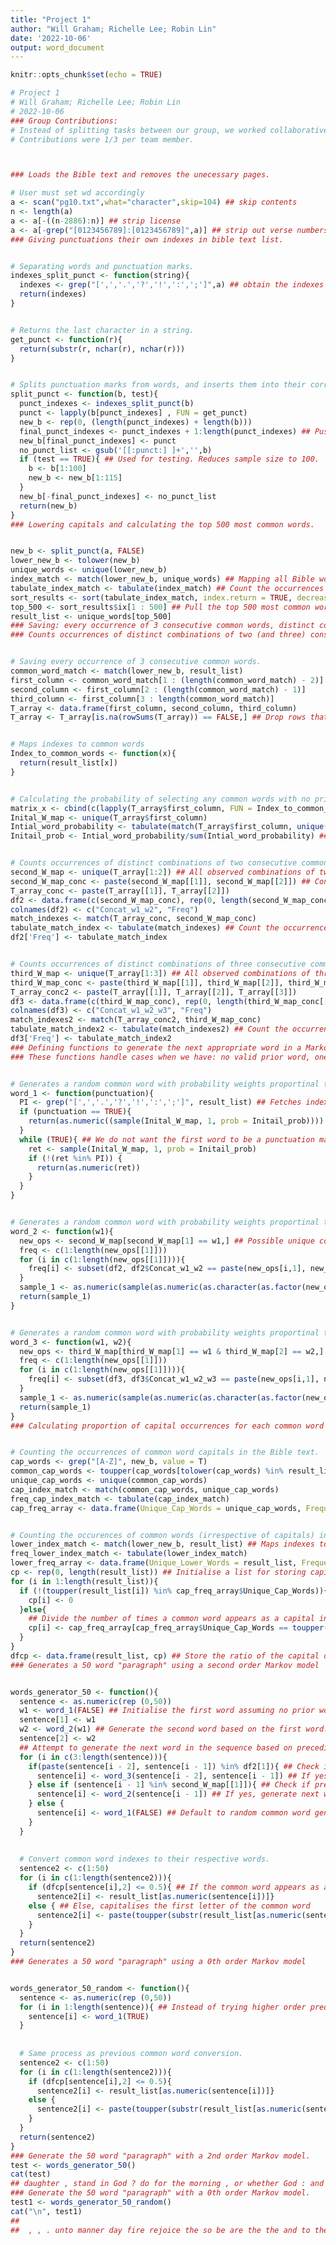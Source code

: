 ```yaml
---
title: "Project 1"
author: "Will Graham; Richelle Lee; Robin Lin"
date: '2022-10-06'
output: word_document
---
```


```r
knitr::opts_chunk$set(echo = TRUE)
```

```r
# Project 1
# Will Graham; Richelle Lee; Robin Lin
# 2022-10-06
### Group Contributions:
# Instead of splitting tasks between our group, we worked collaboratively on each step of the process.
# Contributions were 1/3 per team member.



### Loads the Bible text and removes the unecessary pages.

# User must set wd accordingly
a <- scan("pg10.txt",what="character",skip=104) ## skip contents
n <- length(a)
a <- a[-((n-2886):n)] ## strip license
a <- a[-grep("[0123456789]:[0123456789]",a)] ## strip out verse numbers
### Giving punctuations their own indexes in bible text list.


# Separating words and punctuation marks.
indexes_split_punct <- function(string){
  indexes <- grep("[',','.','?','!',':',';']",a) ## obtain the indexes of words containing specified punctuations characters 
  return(indexes)
}


# Returns the last character in a string.
get_punct <- function(r){
  return(substr(r, nchar(r), nchar(r)))
}


# Splits punctuation marks from words, and inserts them into their correct positions in the final Bible text. Fills in remaining slots with words from the original Bible text.
split_punct <- function(b, test){
  punct_indexes <- indexes_split_punct(b)
  punct <- lapply(b[punct_indexes] , FUN = get_punct)
  new_b <- rep(0, (length(punct_indexes) + length(b)))
  final_punct_indexes <- punct_indexes + 1:length(punct_indexes) ## Pushes punctuation indexes forward by n slots, where n is an accummulation of the number of punctuation marks.
  new_b[final_punct_indexes] <- punct
  no_punct_list <- gsub('[[:punct:] ]+','',b)
  if (test == TRUE){ ## Used for testing. Reduces sample size to 100.
    b <- b[1:100]
    new_b <- new_b[1:115]
  }
  new_b[-final_punct_indexes] <- no_punct_list
  return(new_b)
}
### Lowering capitals and calculating the top 500 most common words.


new_b <- split_punct(a, FALSE)
lower_new_b <- tolower(new_b)
unique_words <- unique(lower_new_b)
index_match <- match(lower_new_b, unique_words) ## Mapping all Bible words to their unique entry in the unique list.
tabulate_index_match <- tabulate(index_match) ## Count the occurrences of the unique words in the Bible text.
sort_results <- sort(tabulate_index_match, index.return = TRUE, decreasing = TRUE)
top_500 <- sort_results$ix[1 : 500] ## Pull the top 500 most common words.
result_list <- unique_words[top_500]
### Saving: every occurrence of 3 consecutive common words, distinct combinations of two (and three) consecutive common words.
### Counts occurrences of distinct combinations of two (and three) consecutive common words.


# Saving every occurrence of 3 consecutive common words.
common_word_match <- match(lower_new_b, result_list)
first_column <- common_word_match[1 : (length(common_word_match) - 2)]
second_column <- first_column[2 : (length(common_word_match) - 1)]
third_column <- first_column[3 : length(common_word_match)]
T_array <- data.frame(first_column, second_column, third_column)
T_array <- T_array[is.na(rowSums(T_array)) == FALSE,] ## Drop rows that contain uncommon words.


# Maps indexes to common words
Index_to_common_words <- function(x){
  return(result_list[x])
}


# Calculating the probability of selecting any common words with no prior word.
matrix_x <- cbind(c(lapply(T_array$first_column, FUN = Index_to_common_words)), c(lapply(T_array$second_column, FUN = Index_to_common_words)), c(lapply(T_array$third_column, FUN = Index_to_common_words))) ## Converts indexes to words
Inital_W_map <- unique(T_array$first_column)
Intial_word_probability <- tabulate(match(T_array$first_column, unique(T_array$first_column)))
Initail_prob <- Intial_word_probability/sum(Intial_word_probability) ## Probability weights for selecting common words with no prior words.


# Counts occurrences of distinct combinations of two consecutive common words.
second_W_map <- unique(T_array[1:2]) ## All observed combinations of two consecutive common words.
second_W_map_conc <- paste(second_W_map[[1]], second_W_map[[2]]) ## Concatenated values for use in future mapping
T_array_conc <- paste(T_array[[1]], T_array[[2]])
df2 <- data.frame(c(second_W_map_conc), rep(0, length(second_W_map_conc[[1]]))) ## Initialises data frame to store distinct combination frequencies.
colnames(df2) <- c("Concat_w1_w2", "Freq")
match_indexes <- match(T_array_conc, second_W_map_conc)
tabulate_match_index <- tabulate(match_indexes) ## Count the occurrences of two consecutive common words in the Bible text via. T_array.
df2['Freq'] <- tabulate_match_index


# Counts occurrences of distinct combinations of three consecutive common words.
third_W_map <- unique(T_array[1:3]) ## All observed combinations of three consecutive common words.
third_W_map_conc <- paste(third_W_map[[1]], third_W_map[[2]], third_W_map[[3]]) ## Concatenated values for use in future mapping
T_array_conc2 <- paste(T_array[[1]], T_array[[2]], T_array[[3]])
df3 <- data.frame(c(third_W_map_conc), rep(0, length(third_W_map_conc[[1]]))) ## Initialises data frame to store distinct combination frequencies.
colnames(df3) <- c("Concat_w1_w2_w3", "Freq")
match_indexes2 <- match(T_array_conc2, third_W_map_conc)
tabulate_match_index2 <- tabulate(match_indexes2) ## Count the occurrences of two consecutive common words in the Bible text via. T_array.
df3['Freq'] <- tabulate_match_index2
### Defining functions to generate the next appropriate word in a Markov text model. 
### These functions handle cases when we have: no valid prior word, one valid prior word, and two valid prior word.


# Generates a random common word with probability weights proportinal to the frequency of each common word in the Bible text.
word_1 <- function(punctuation){
  PI <- grep("[',','.','?','!',':',';']", result_list) ## Fetches indexes of specified punctuation marks from list of 500 most common word.
  if (punctuation == TRUE){
    return(as.numeric((sample(Inital_W_map, 1, prob = Initail_prob))))
  }
  while (TRUE){ ## We do not want the first word to be a punctuation mark; pull another random word if a punctuation mark is selected.
    ret <- sample(Inital_W_map, 1, prob = Initail_prob)
    if (!(ret %in% PI)) {
      return(as.numeric(ret))
    }
  }
}


# Generates a random common word with probability weights proportinal to the frequency of possible word pairs (based on prior word) in the Bible text. 
word_2 <- function(w1){
  new_ops <- second_W_map[second_W_map[1] == w1,] ## Possible unique common word pairs
  freq <- c(1:length(new_ops[[1]]))
  for (i in c(1:length(new_ops[[1]]))){
    freq[i] <- subset(df2, df2$Concat_w1_w2 == paste(new_ops[i,1], new_ops[i,2]), 2)[[1]] ## Occurrences of common word pairs in the Bible text serve as probability weights.
  }
  sample_1 <- as.numeric(sample(as.numeric(as.character(as.factor(new_ops[,2]))), 1, prob = freq)) ## Return random word choice based on specified probabilities.
  return(sample_1)
}


# Generates a random common word with probability weights proportinal to the frequency of possible word triplets (based on prior word pairs) in the Bible text. 
word_3 <- function(w1, w2){
  new_ops <- third_W_map[third_W_map[1] == w1 & third_W_map[2] == w2,] ## Possible unique common words triplets
  freq <- c(1:length(new_ops[[1]]))
  for (i in c(1:length(new_ops[[1]]))){
    freq[i] <- subset(df3, df3$Concat_w1_w2_w3 == paste(new_ops[i,1], new_ops[i,2], new_ops[i,3]),2)[[1]] ## Occurrences of common word triplets in the Bible text serve as probability weights.
  }
  sample_1 <- as.numeric(sample(as.numeric(as.character(as.factor(new_ops[,3]))), 1, prob = freq)) ## Return random word choice based on specified probabilities.
  return(sample_1)
}
### Calculating proportion of capital occurrences for each common word in the Bible text.


# Counting the occurrences of common word capitals in the Bible text.
cap_words <- grep("[A-Z]", new_b, value = T)
common_cap_words <- toupper(cap_words[tolower(cap_words) %in% result_list]) ## If the word starts with a capital letter, capitalise the whole word and store it.
unique_cap_words <- unique(common_cap_words)
cap_index_match <- match(common_cap_words, unique_cap_words)
freq_cap_index_match <- tabulate(cap_index_match)
cap_freq_array <- data.frame(Unique_Cap_Words = unique_cap_words, Frequency = freq_cap_index_match) ## Store the number of times a common word appears with a capital letter in the Bible text.


# Counting the occurences of common words (irrespective of capitals) in the Bible text.
lower_index_match <- match(lower_new_b, result_list) ## Maps indexes to every word in the Bible from the top 500 most common word list (where possible)
freq_lower_index_match <- tabulate(lower_index_match)
lower_freq_array <- data.frame(Unique_Lower_Words = result_list, Frequency = freq_lower_index_match) ## Stores number of occurrences of top 500 most common words in the Bible text.
cp <- rep(0, length(result_list)) ## Initialise a list for storing capital common word proportions. 
for (i in 1:length(result_list)){
  if (!(toupper(result_list[i]) %in% cap_freq_array$Unique_Cap_Words)){
    cp[i] <- 0
  }else{
    ## Divide the number of times a common word appears as a capital in the Bible text by the number of times it appears, irrespective of capitalisation.
    cp[i] <- cap_freq_array[cap_freq_array$Unique_Cap_Words == toupper(result_list[i]),2]/lower_freq_array[lower_freq_array$Unique_Lower_Words == result_list[i],2]
  }
}
dfcp <- data.frame(result_list, cp) ## Store the ratio of the capital occurrences of common words.
### Generates a 50 word "paragraph" using a second order Markov model


words_generator_50 <- function(){
  sentence <- as.numeric(rep (0,50))
  w1 <- word_1(FALSE) ## Initialise the first word assuming no prior words.
  sentence[1] <- w1
  w2 <- word_2(w1) ## Generate the second word based on the first word.
  sentence[2] <- w2
  ## Attempt to generate the next word in the sequence based on preceding word pair; if impossible, attempt to generate the next word in sequence based on preceding word; if impossible, generate the next word assuming no prior words.
  for (i in c(3:length(sentence))){
    if(paste(sentence[i - 2], sentence[i - 1]) %in% df2[1]){ ## Check if preceding word pair starts any common word triplets in the Bible text. 
      sentence[i] <- word_3(sentence[i - 2], sentence[i - 1]) ## If yes, generate next word based on preceding word pair.
    } else if (sentence[i - 1] %in% second_W_map[[1]]){ ## Check if preceding word starts any common word pairs in the Bible text.
      sentence[i] <- word_2(sentence[i - 1]) ## If yes, generate next word based on preceding word.
    } else {
      sentence[i] <- word_1(FALSE) ## Default to random common word generation based on frequency in Bible text.
    }
  }
  
  
  # Convert common word indexes to their respective words.
  sentence2 <- c(1:50)
  for (i in c(1:length(sentence2))){
    if (dfcp[sentence[i],2] <= 0.5){ ## If the common word appears as a capital less than 50% of the time in the Bible text, store it as a lowercase.
      sentence2[i] <- result_list[as.numeric(sentence[i])]}
    else { ## Else, capitalises the first letter of the common word
      sentence2[i] <- paste(toupper(substr(result_list[as.numeric(sentence[i])], 1,1)), substr(result_list[as.numeric(sentence[i])], 2,nchar(result_list[as.numeric(sentence[i])])), sep ="")
    }
  }
  return(sentence2)
}
### Generates a 50 word "paragraph" using a 0th order Markov model


words_generator_50_random <- function(){
  sentence <- as.numeric(rep (0,50))
  for (i in 1:length(sentence)){ ## Instead of trying higher order prediction models, always assume no prior word.
    sentence[i] <- word_1(TRUE)
  }
  
  
  # Same process as previous common word conversion.
  sentence2 <- c(1:50)
  for (i in c(1:length(sentence2))){
    if (dfcp[sentence[i],2] <= 0.5){
      sentence2[i] <- result_list[as.numeric(sentence[i])]}
    else {
      sentence2[i] <- paste(toupper(substr(result_list[as.numeric(sentence[i])], 1,1)), substr(result_list[as.numeric(sentence[i])], 2,nchar(result_list[as.numeric(sentence[i])])), sep ="")
    }
  }
  return(sentence2)
}
### Generate the 50 word "paragraph" with a 2nd order Markov model.
test <- words_generator_50()
cat(test)
## daughter , stand in God ? do for the morning , or whether God : and they sat on the altar , and all the first day David arose , that the son of my chief priests which had no man among you . now , saying , and round
### Generate the 50 word "paragraph" with a 0th order Markov model.
test1 <- words_generator_50_random()
cat("\n", test1)
## 
##  , , . unto manner day fire rejoice the so be are the the and to therefore the you house do offer me and , , there : : gold , know blood and the me to ; under if land ? . of , send I evil let said
```

